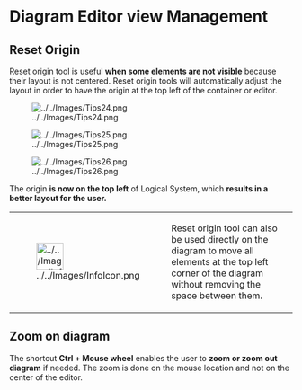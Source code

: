 =Diagram Editor view Management=
==Reset Origin==

Reset origin tool is useful '''when some elements are not visible''' because their layout is not centered. Reset origin tools will automatically adjust the layout in order to have the origin at the top left of the container or editor. 

[[Image:../../Images/Tips24.png]]

[[Image:../../Images/Tips25.png]]

[[Image:../../Images/Tips26.png]]


The origin '''is now on the top left''' of Logical System, which '''results in a better layout for the user.'''

{| border="1"
|-
| 
[[Image:../../Images/InfoIcon.png|48x48px]]

 
| 
Reset origin tool can also be used directly on the diagram to move all elements at the top left corner of the diagram without removing the space between them.
 
|} 

==Zoom on diagram==

The shortcut '''Ctrl + Mouse wheel''' enables the user to '''zoom or zoom out diagram''' if needed. The zoom is done on the mouse location and not on the center of the editor.